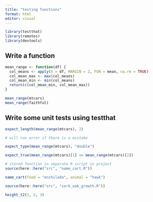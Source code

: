 ```yaml
---
title: "testing functions"
format: html
editor: visual
---
```


```r
library(testthat)
library(remotes)
library(devtools)
```

## Write a function

```r
mean_range <- function(df) {
  col_means <- apply(X = df, MARGIN = 2, FUN = mean, na.rm = TRUE)
  col_mean_max <- max(col_means)
  col_mean_min <- min(col_means)
  return(c(col_mean_min, col_mean_max))
}

mean_range(mtcars)
mean_range(faithful)
```

## Write some unit tests using testthat

```r
expect_length(mean_range(mtcars), 2)

# will run error if there is a mistake

expect_type(mean_range(mtcars), "double")

expect_true(mean_range(mtcars)[1] <= mean_range(mtcars)[2])
```

```r
# stored function in separate R script in project
source(here::here("src", "name_cart.R"))
```

```r
name_cart(food = "enchilada", animal = "hawk")
```

```r
source(here::here("src", "cork_oak_growth.R"))

height_t2(2, 2, 3)
```
